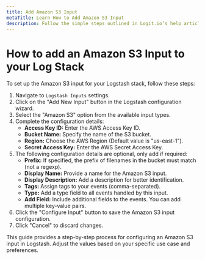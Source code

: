 ```yaml
---
title: Add Amazon S3 Input
metaTitle: Learn How to Add Amazon S3 Input
description: Follow the simple steps outlined in Logit.io’s help article to learn how to configure an Amazon S3 Input on your Logstash Instance
---
```


# How to add an Amazon S3 Input to your Log Stack

To set up the Amazon S3 input for your Logstash stack, follow these steps:

1. Navigate to `Logstash Inputs` settings.
2. Click on the "Add New Input" button in the Logstash configuration wizard.
3. Select the "Amazon S3" option from the available input types.
4. Complete the configuration details:
   - **Access Key ID:** Enter the AWS Access Key ID.
   - **Bucket Name:** Specify the name of the S3 bucket.
   - **Region:** Choose the AWS Region (Default value is "us-east-1").
   - **Secret Access Key:** Enter the AWS Secret Access Key.
5. The following configuration details are optional, only add if required:
   - **Prefix:** If specified, the prefix of filenames in the bucket must match (not a regexp).
   - **Display Name:** Provide a name for the Amazon S3 input.
   - **Display Description:** Add a description for better identification.
   - **Tags:** Assign tags to your events (comma-separated).
   - **Type:** Add a type field to all events handled by this input.
   - **Add Field:** Include additional fields to the events. You can add multiple key-value pairs.
5. Click the "Configure Input" button to save the Amazon S3 input configuration.
6. Click "Cancel" to discard changes.

This guide provides a step-by-step process for configuring an Amazon S3 input in Logstash. 
Adjust the values based on your specific use case and preferences.